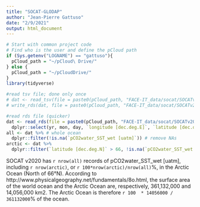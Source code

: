 ```yaml
---
title: "SOCAT-GLODAP"
author: "Jean-Pierre Gattuso"
date: "2/9/2021"
output: html_document
---
```


```r
# Start with common project code
# Find who is the user and define the pCloud path
if (Sys.getenv("LOGNAME") == "gattuso"){
  pCloud_path = "~/pCloud\ Drive/"
} else {
  pCloud_path = "~/pCloudDrive/" 
}
library(tidyverse)
```

```r
#read tsv file; done only once
# dat <- read_tsv(file = paste0(pCloud_path, "FACE-IT_data/socat/SOCATv2020.tsv"), skip = 6360, n_max = Inf) 
# write_rds(dat, file = paste0(pCloud_path, "FACE-IT_data/socat/SOCATv2020.rds"))

#read rds file (quicker)
dat <- read_rds(file = paste0(pCloud_path, "FACE-IT_data/socat/SOCATv2020.rds")) %>%
  dplyr::select(yr, mon, day, `longitude [dec.deg.E]`, `latitude [dec.deg.N]`, `pCO2water_SST_wet [uatm]`)
all <- dat %>% # whole ocean
  dplyr::filter(!is.na(`pCO2water_SST_wet [uatm]`)) # remove NAs
arctic <- dat %>% 
  dplyr::filter(`latitude [dec.deg.N]` > 66, !is.na(`pCO2water_SST_wet [uatm]`))
```

SOCAT v2020 has `r nrow(all)` records of pCO2water_SST_wet [uatm], including `r nrow(arctic)`, or `r 100*nrow(arctic)/nrow(all)`%, in the Arctic Ocean (North of 66°N). According to http://www.physicalgeography.net/fundamentals/8o.html, the surface area of the world ocean and the Arctic Ocean are, respectively, 361,132,000 and 14,056,000 km2. The Arctic Ocean is therefore `r 100  * 14056000 / 361132000`% of the ocean.
